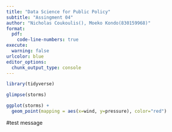 ```yaml
---
title: "Data Science for Public Policy"
subtitle: "Assingment 04"
author: "Nicholas Coukoulis(), Moeko Kondo(830159968)"
format: 
  pdf:
    code-line-numbers: true
execute: 
  warning: false
urlcolor: blue
editor_options: 
  chunk_output_type: console
---
```


```r
library(tidyverse)

glimpse(storms)

ggplot(storms) +
  geom_point(mapping = aes(x=wind, y=pressure), color="red")


```

#test message

```r

```

